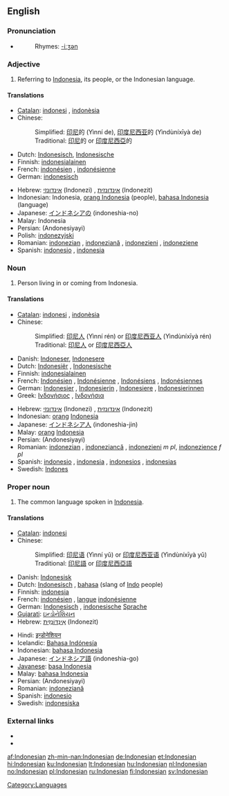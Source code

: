 {{interwiktionary|code=id}}
==English==
{{wikipedia}}

===Pronunciation===
* {{audio|en-us-Indonesian.ogg|Audio (US)}}
*: Rhymes: [[Rhymes:English:-iːʒən|-iːʒən]]

===Adjective===
{{en-adj|-}}

# Referring to [[Indonesia]], its people, or the Indonesian language.

====Translations====
{{trans-top|referring to [[Indonesia]]}}
* [[Catalan]]: [[indonesi]] {{m}}, [[indonèsia]] {{f}}
* Chinese:
*: Simplified: [[印尼]]的 (Yìnní de), [[印度尼西亚]]的 (Yìndùníxīyà de)
*: Traditional: [[印尼]]的 or [[印度尼西亞]]的
* Dutch: [[Indonesisch]], [[Indonesische]]
* Finnish: [[indonesialainen]]
* French: [[indonésien]] {{m}}, [[indonésienne]] {{f}}
* German: [[indonesisch]]
{{trans-mid}}
* Hebrew: [[אינדונזי]] (Indonezi) {{m}}, [[אינדונזית]] (Indonezit) {{f}}
* Indonesian: Indonesia, [[orang Indonesia]] (people), [[bahasa Indonesia]] (language)
* Japanese: [[インドネシアの]] (indoneshia-no)
* Malay: Indonesia
* Persian: {{fa-Arab|[[اندونزیایی]]}} (Andonesiyayi)
* Polish: [[indonezyjski]] {{m}}
* Romanian: [[indonezian]] {{m}}, [[indoneziană]] {{f}}, [[indonezieni]] {{m|p}}, [[indoneziene]] {{f|p}}
* Spanish: [[indonesio]] {{m}}, [[indonesia]] {{f}}
{{trans-bottom}}

===Noun===
{{en-noun}}

# Person living in or coming from Indonesia.

====Translations====
{{trans-top|person}}
* [[Catalan]]: [[indonesi]] {{m}}, [[indonèsia]] {{f}}
* Chinese:
*: Simplified: [[印尼人]] (Yìnní rén) or [[印度尼西亚人]] (Yìndùníxīyà rén)
*: Traditional: [[印尼人]] or [[印度尼西亞人]]
* Danish: [[Indoneser]], [[Indonesere]] {{p}}
* Dutch: [[Indonesiër]] {{m}}, [[Indonesische]] {{f}}
* Finnish: [[indonesialainen]]
* French: [[Indonésien]] {{m}}, [[Indonésienne]] {{f}}, [[Indonésiens]] {{m|p}}, [[Indonésiennes]] {{f|p}}
* German: [[Indonesier]] {{m}}, [[Indonesierin]] {{f}}, [[Indonesiere]] {{m|p}}, [[Indonesierinnen]] {{f|p}}
* Greek: [[Ινδονήσιος]] {{m}}, [[Ινδονήσια]] {{f}}
{{trans-mid}}
* Hebrew: [[אינדונזי]] (Indonezi) {{m}}, [[אינדונזית]] (Indonezit) {{f}}
* Indonesian: [[orang]] [[Indonesia]]
* Japanese: [[インドネシア人]] (indoneshia-jin)
* Malay: [[orang]] [[Indonesia]]
* Persian: {{fa-Arab|[[اندونزیایی]]}} (Andonesiyayi)
* Romanian: [[indonezian]] {{m}}, [[indoneziancă]] {{f}}, [[indonezieni]] ''m pl'', [[indonezience]] ''f pl''
* Spanish: [[indonesio]] {{m}}, [[indonesia]] {{f}}, [[indonesios]] {{m|p}}, [[indonesias]] {{f|p}}
* Swedish: [[Indones]]
{{trans-bottom}}

===Proper noun===
{{en-proper noun}}

# The common language spoken in [[Indonesia]].

====Translations====
{{trans-top|language}}
* [[Catalan]]: [[indonesi]] {{m}}
* Chinese:
*: Simplified: [[印尼语]] (Yìnní yǔ) or [[印度尼西亚语]] (Yìndùníxīyà yǔ)
*: Traditional: [[印尼語]] or [[印度尼西亞語]]
* Danish: [[Indonesisk]]
* Dutch: [[Indonesisch]] {{n}}, [[bahasa]] (slang of [[Indo]] people)
* Finnish: [[indonesia]]
* French: [[indonésien]] {{m}}, [[langue]] [[indonésienne]] {{f}}
* German: [[Indonesisch]] {{n}}, [[indonesische]] [[Sprache]] {{f}}
* [[Gujarati]]: [[ઇન્ડોનેશિયન]]
* Hebrew: [[אינדונזית|אִינְדּוֹנֶזִית]] (Indonezit)
{{trans-mid}}
* Hindi: [[इन्डोनेशियन]]
* Icelandic: [[Bahasa Indónesía]]
* Indonesian: [[bahasa Indonesia]]
* Japanese: [[インドネシア語]] (indoneshia-go)
* [[Javanese]]: [[basa Indonesia]]
* Malay: [[bahasa Indonesia]]
* Persian: {{fa-Arab|[[اندونزیایی]]}} (Andonesiyayi)
* Romanian: [[indoneziană]] {{f}}
* Spanish: [[indonesio]] {{m}}
* Swedish: [[indonesiska]] {{c}}
{{trans-bottom}}

===External links===
* {{ethnologue|code=ind}}
* {{websters-online}}

[[Category:Languages]]

[[af:Indonesian]]
[[zh-min-nan:Indonesian]]
[[de:Indonesian]]
[[et:Indonesian]]
[[hi:Indonesian]]
[[ku:Indonesian]]
[[lt:Indonesian]]
[[hu:Indonesian]]
[[nl:Indonesian]]
[[no:Indonesian]]
[[pl:Indonesian]]
[[ru:Indonesian]]
[[fi:Indonesian]]
[[sv:Indonesian]]